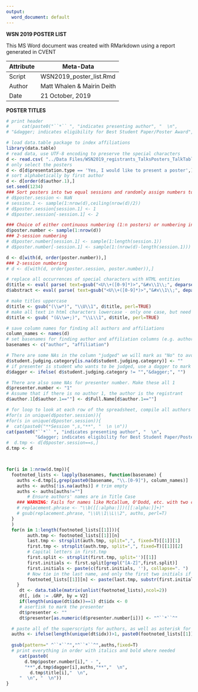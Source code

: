 ```yaml
---
output:
  word_document: default
---
```


**WSN 2019 POSTER LIST**

This MS Word document was  created with RMarkdown using a report generated in CVENT


 Attribute     | Meta-Data
---------------|-------------------------------------------|
 Script        | WSN2019_poster_list.Rmd                   |
 Author        | Matt Whalen & Mairin Deith     |
 Date          | 21 October, 2019                          |



**POSTER TITLES**

```r
# print header
#     cat(paste0("``*`` ", "indicates presenting author", "  \n",
# "&dagger; indicates eligibility for Best Student Paper/Poster Award", "  \n","\n"))
```
          
     
```r
# load data.table package to index affiliations
library(data.table)
# read data, use UTF-8 encoding to preserve the special characters
d <- read.csv( "../Data Files/WSN2019_registrants_TalksPosters_TalkTableVersion.csv", 1, encoding="UTF-8", stringsAsFactors=F )
# only select the posters
d <- d[d$presentation.type == 'Yes, I would like to present a poster',]
# sort alphabetically by first author
d <- d[order(d$author.1),]
set.seed(1234)
### Sort posters into two equal sessions and randomly assign numbers to posters in each session
# d$poster.session <- NaN
# session.1 <- sample(1:nrow(d),ceiling(nrow(d)/2))
# d$poster.session[session.1] <- 1
# d$poster.session[-session.1] <- 2

### Choice of either continuous numbering (1:n posters) or numbering in two sessions (1:n/2 for each session)
d$poster.number <- sample(1:nrow(d))
### 2-session numbering
# d$poster.number[session.1] <- sample(1:length(session.1))
# d$poster.number[-session.1] <- sample(1:(nrow(d)-length(session.1)))

d <- d[with(d, order(poster.number)),]
### 2-session numbering
# d <- d[with(d, order(poster.session, poster.number)),]

# replace all occurrences of special characters with HTML entities
d$title <- eval( parse( text=gsub("<U\\+([0-9]*)>","&#x\\1\\;", deparse(d$title)) ))
d$abstract <- eval( parse( text=gsub("<U\\+([0-9]*)>","&#x\\1\\;", deparse(d$abstract)) )) 

# make titles uppercase
d$title <- gsub("(\\w*)", "\\U\\1", d$title, perl=TRUE)
# make all text in html characters lowercase - only one case, but need a better solution to all us to ignore html characters when making things uppercase
d$title <- gsub( "(&\\w+;)", "\\L\\1", d$title, perl=TRUE)

# save column names for finding all authors and affiliations
column_names <- names(d)
# set basenames for finding author and affiliation columns (e.g. author.1, affiliation.15)
basenames <- c("author", "affiliation")

# There are some NAs in the column "judged" we will mark as "No" to avoid problems with logical statements in for loop below
d$student.judging.category[is.na(d$student.judging.category)] <- ""
# if presenter is student who wants to be judged, use a dagger to mark their name
d$dagger <- ifelse( d$student.judging.category != "","&dagger;", "")

# There are also some NAs for presenter number. Make these all 1
d$presenter.number <- "1"
# Assume that if there is no author 1, the author is the registrant
d$author.1[d$author.1==""] <- d$Full.Name[d$author.1==""]

# for loop to look at each row of the spreadsheet, compile all authors and match with their affiliations, make affiliation footnotes, and concatenate and print the abstracgt
#for(s in unique(d$poster.session)){
#for(s in unique(d$poster.session)){
#  cat(paste0("**Session ",s,"**", "  \n \n"))
cat(paste0("``*`` ", "indicates presenting author", "  \n", 
           "&dagger; indicates eligibility for Best Student Paper/Poster Award", "  \n","\n"))
#  d.tmp <- d[d$poster.session==s,]
d.tmp <- d



for(i in 1:nrow(d.tmp)){
  footnoted_lists <- lapply(basenames, function(basename) {
    auths <-d.tmp[i,grep(paste0(basename, "\\.[0-9]"), column_names)]
    auths <- auths[!is.na(auths)] # trim empty
    auths <- auths[auths!=""]
        # Ensure authors' names are in Title Case
    ### WARNING: Fails for names like McCallum, O'Dodd, etc. with two capital letters
    # replacement.phrase <- "\\b([[:alpha:]])([[:alpha:]]+)"
    # gsub(replacement.phrase, "\\U\\1\\L\\2", auths, perl=T)
  }
  )
  for(n in 1:length(footnoted_lists[[1]])){
        auth.tmp <- footnoted_lists[[1]][n]
        last.tmp <- strsplit(auth.tmp, split=",", fixed=T)[[1]][1]
        first.tmp <- strsplit(auth.tmp, split=",", fixed=T)[[1]][2]
        # Capital letters in first.tmp
        first.split <- strsplit(first.tmp, split='')[[1]]
        first.initials <- first.split[grepl("[A-Z]",first.split)]
        first.initials <- paste(c(first.initials, ''), collapse=". ")
        # Now tie in the last name, and only the first two initials if they are there
        footnoted_lists[[1]][n] <- paste(last.tmp, substr(first.initials, start=1, stop=5), sep=", ")
    }
     dt <- data.table(matrix(unlist(footnoted_lists),ncol=2))
     dt[, idx := .GRP, by = V2]
     if(length(unique(dt$idx))==1) dt$idx <- 0
     # asertisk to mark the presenter
     dt$presenter <- ""
     dt$presenter[as.numeric(d$presenter.number[i])] <- "^``*``^"

  # paste all of the superscripts for authors, as well as asterisk for presenter
  auths <- ifelse(length(unique(dt$idx))>1, paste0(footnoted_lists[[1]], dt$presenter, collapse=", "), paste0(footnoted_lists[[1]], dt$presenter,collapse=", "))
  
  gsub(pattern=" ^``*``^","^``*``^",auths,fixed=T)
  # print everything in order with italics and bold where needed
     cat(paste0(
       d.tmp$poster.number[i]," - ", 
       "**",d.tmp$dagger[i],auths,"**","  \n",
         d.tmp$title[i],"  \n",
     "  \n", "  \n"))
}
```

